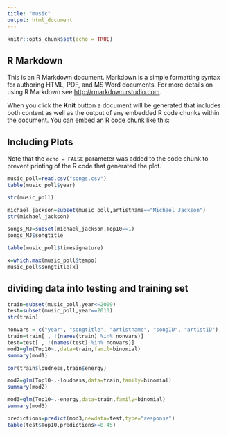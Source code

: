 ```yaml
---
title: "music"
output: html_document
---
```


```r
knitr::opts_chunk$set(echo = TRUE)
```

## R Markdown

This is an R Markdown document. Markdown is a simple formatting syntax for authoring HTML, PDF, and MS Word documents. For more details on using R Markdown see <http://rmarkdown.rstudio.com>.

When you click the **Knit** button a document will be generated that includes both content as well as the output of any embedded R code chunks within the document. You can embed an R code chunk like this:



## Including Plots





Note that the `echo = FALSE` parameter was added to the code chunk to prevent printing of the R code that generated the plot.
```r
music_poll=read.csv("songs.csv")
table(music_poll$year)
```
```r
str(music_poll)
```
```r
michael_jackson=subset(music_poll,artistname=="Michael Jackson")
str(michael_jackson)
```
```r
songs_MJ=subset(michael_jackson,Top10==1)
songs_MJ$songtitle
```
```r
table(music_poll$timesignature)
```
```r
x=which.max(music_poll$tempo)
music_poll$songtitle[x]
```
## dividing data into testing and training set

```r
train=subset(music_poll,year<=2009)
test=subset(music_poll,year==2010)
str(train)
```

```r
nonvars = c("year", "songtitle", "artistname", "songID", "artistID")
train=train[ , !(names(train) %in% nonvars)]
test=test[ , !(names(test) %in% nonvars)]
mod1=glm(Top10~.,data=train,famil=binomial)
summary(mod1)
```
```r
cor(train$loudness,train$energy)
```

```r
mod2=glm(Top10~.-loudness,data=train,family=binomial)
summary(mod2)
```
```r
mod3=glm(Top10~.-energy,data=train,family=binomial)
summary(mod3)
```
```r
predictions=predict(mod3,newdata=test,type="response")
table(test$Top10,predictions>=0.45)
```

